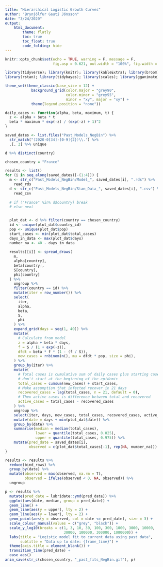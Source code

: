 ```yaml
---
title: "Hierarchical Logistic Growth Curves"
author: "Brynjólfur Gauti Jónsson"
date: "3/24/2020"
output: 
    html_document:
        theme: flatly
        toc: true
        toc_float: true
        code_folding: hide
---
```


```r
knitr::opts_chunk$set(echo = TRUE, warning = F, message = F, 
                      fig.asp = 0.621, out.width = "100%", fig.width = 8)
```

```r
library(tidyverse); library(knitr); library(kableExtra); library(broom); library(cowplot); 
library(rstan); library(tidybayes); library(scales); library(gganimate)

theme_set(theme_classic(base_size = 12) + 
            background_grid(color.major = "grey90", 
                            color.minor = "grey95", 
                            minor = "xy", major = "xy") +
            theme(legend.position = "none"))

daily_cases <- function(alpha, beta, maximum, t) {
  z <- alpha + beta * t
  beta * maximum * exp(-z) / (exp(-z) + 1)^2
}

saved_dates <- list.files("Past_Models_NegBin") %>% 
  str_match("(2020-0[34]-[0-9]{2})\\.") %>% 
  .[, 2] %>% unique
```

```r
d %>% distinct(country)
```


```r

chosen_country = "France"

results <- list()
for (i in seq_along(saved_dates)[-(1:4)]) {
  m <- str_c("Past_Models_NegBin/Model_", saved_dates[i], ".rds") %>% 
    read_rds
  d <- str_c("Past_Models_NegBin/Stan_Data_", saved_dates[i], ".csv") %>% 
    read_csv
  
  # if ("France" %in% d$country) break
  # else next

  
  plot_dat <- d %>% filter(country == chosen_country)
  id <- unique(plot_dat$country_id)
  pop <- unique(plot_dat$pop)
  start_cases <- min(plot_dat$total_cases)
  days_in_data <- max(plot_dat$days)
  number_na <- 40 - days_in_data
  
  results[[i]] <- spread_draws(
    m, 
    alpha[country], 
    beta[country], 
    S[country],
    phi[country]
  ) %>% 
    ungroup %>% 
    filter(country == id) %>% 
    mutate(iter = row_number()) %>% 
    select(
      iter, 
      alpha, 
      beta, 
      S,
      phi
    ) %>% 
    expand_grid(days = seq(1, 40)) %>% 
    mutate(
      # Calculate from model
      z = alpha + beta * days,
      f = S / (1 + exp(-z)),
      dfdt = beta * f * (1 - (f / S)),
      new_cases = rnbinom(n(), mu = dfdt * pop, size = phi),
    ) %>% 
    group_by(iter) %>% 
    mutate(
      # Total cases is cumulative sum of daily cases plus starting cases since we
      # don't start at the beginning of the epidemic
      total_cases = cumsum(new_cases) + start_cases,
      # Make assumption that infected recover in 21 days
      recovered_cases = lag(total_cases, n = 21, default = 0),
      # Then active cases is difference between total and recovered
      active_cases = total_cases - recovered_cases
    ) %>%  
    ungroup %>% 
    select(iter, days, new_cases, total_cases, recovered_cases, active_cases) %>% 
    mutate(date = days + min(plot_dat$date)) %>% 
    group_by(date) %>% 
    summarise(median = median(total_cases),
              lower = quantile(total_cases, 0.025),
              upper = quantile(total_cases, 0.975)) %>% 
    mutate(pred_date = saved_dates[i],
           observed = c(plot_dat$total_cases[-1], rep(NA, number_na)))
}

results <- results %>% 
  reduce(bind_rows) %>% 
  group_by(date) %>% 
  mutate(observed = max(observed, na.rm = T),
         observed = ifelse(observed < 0, NA, observed)) %>% 
  ungroup

p <- results %>% 
  mutate(pred_date = lubridate::ymd(pred_date)) %>% 
  ggplot(aes(date, median, group = pred_date)) +
  geom_line() +
  geom_line(aes(y = upper), lty = 2) +
  geom_line(aes(y = lower), lty = 2) +
  geom_point(aes(y = observed, col = date <= pred_date), size = 3) +
  scale_colour_manual(values = c("grey", "black")) +
  scale_y_log10(breaks = c(1, 3, 10, 30, 100, 300, 1000, 3000, 10000,
                           30000, 100000, 300000, 1000000)) +
  labs(title = "Logistic model fit to current data using past data",
       subtitle = "Data up to date: {frame_time}") +
  theme(axis.title = element_blank()) +
  transition_time(pred_date) +
  ease_aes()
anim_save(str_c(chosen_country, "_past_fits_NegBin.gif"), p)
```

```r

```

